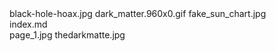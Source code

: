     
<PopImage className="w-full sm:max-w-[50vw] md:max-w-[33vw] xl:max-w-md float-right sm:m-1" src={JPG_black_hole_hoax_jpg} alt="black-hole-hoax.jpg">
	black-hole-hoax.jpg
</PopImage>
<PopImage className="w-full sm:max-w-[50vw] md:max-w-[33vw] xl:max-w-md float-left sm:m-1" src={GIF_dark_matter_960x0_gif} alt="dark_matter.960x0.gif">
	dark_matter.960x0.gif
</PopImage>
<PopImage className="w-full sm:max-w-[50vw] md:max-w-[33vw] xl:max-w-md float-right sm:m-1" src={JPG_fake_sun_chart_jpg} alt="fake_sun_chart.jpg">
	fake_sun_chart.jpg
</PopImage>
<div className="w-full md:max-w-[80rem] float-right italic">
	<MD_index_md />
	index.md
</div>
<PopImage className="w-full sm:max-w-[50vw] md:max-w-[33vw] xl:max-w-md float-left sm:m-1" src={JPG_page_1_jpg} alt="page_1.jpg">
	page_1.jpg
</PopImage>
<PopImage className="w-full sm:max-w-[50vw] md:max-w-[33vw] xl:max-w-md float-right sm:m-1" src={JPG_thedarkmatte_jpg} alt="thedarkmatte.jpg">
	thedarkmatte.jpg
</PopImage>
